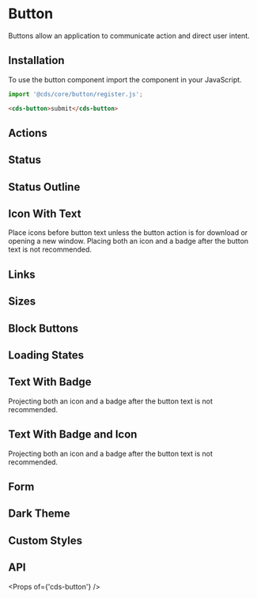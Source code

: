 
<Meta title="Components/Button" />

# Button

Buttons allow an application to communicate action and direct user intent.

## Installation

To use the button component import the component in your JavaScript.

```typescript
import '@cds/core/button/register.js';
```

```html
<cds-button>submit</cds-button>
```

## Actions

<Preview>
  <Story id="stories-button--actions" />
</Preview>

## Status

<Preview>
  <Story id="stories-button--status" />
</Preview>

## Status Outline

<Preview>
  <Story id="stories-button--status-outline" />
</Preview>

## Icon With Text

<cds-alert status="info">
  Place icons before button text unless the button action is for download or opening a new window.
</cds-alert>
<cds-alert status="warning">Placing both an icon and a badge after the button text is not recommended.</cds-alert>
<Preview>
  <Story id="stories-button--icon-with-text" />
</Preview>

## Links

<Preview>
  <Story id="stories-button--links" />
</Preview>

## Sizes

<Preview>
  <Story id="stories-button--sizes" />
</Preview>

## Block Buttons

<Preview>
  <Story id="stories-button--block" />
</Preview>

## Loading States

<Preview>
  <Story id="stories-button--loading" />
</Preview>

## Text With Badge

<cds-alert status="warning">Projecting both an icon and a badge after the button text is not recommended.</cds-alert>

<Preview>
  <Story id="stories-button--text-and-badge" />
</Preview>

## Text With Badge and Icon

<cds-alert status="warning">Projecting both an icon and a badge after the button text is not recommended.</cds-alert>

<Preview>
  <Story id="stories-button--icon-with-text-and-badge" />
</Preview>

## Form

<Preview>
  <Story id="stories-button--form" />
</Preview>

## Dark Theme

<Preview>
  <Story id="stories-button--dark-theme" />
</Preview>

## Custom Styles

<Preview>
  <Story id="stories-button--custom-styles" />
</Preview>

## API

<Props of={'cds-button'} />

